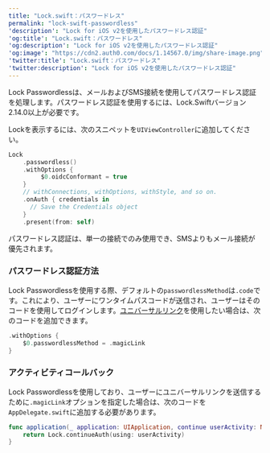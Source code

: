 ```yaml
---
title: "Lock.swift：パスワードレス"
permalink: "lock-swift-passwordless"
'description': "Lock for iOS v2を使用したパスワードレス認証"
'og:title': "Lock.swift：パスワードレス"
'og:description': "Lock for iOS v2を使用したパスワードレス認証"
'og:image': "https://cdn2.auth0.com/docs/1.14567.0/img/share-image.png"
'twitter:title': "Lock.swift：パスワードレス"
'twitter:description': "Lock for iOS v2を使用したパスワードレス認証"
---
```


Lock <Tooltip data-tooltip-id="react-containers-DefinitionTooltip-0" href="/docs/ja-jp/glossary?term=passwordless" tip="パスワードレス: 最初の要素としてパスワードに依存しない認証の形式。" cta="用語集の表示">Passwordless</Tooltip>は、メールおよびSMS接続を使用してパスワードレス認証を処理します。パスワードレス認証を使用するには、Lock.Swiftバージョン2.14.0以上が必要です。

Lockを表示するには、次のスニペットを`UIViewController`に追加してください。

```swift lines
Lock
    .passwordless()
    .withOptions {
         $0.oidcConformant = true
    }
    // withConnections, withOptions, withStyle, and so on.
    .onAuth { credentials in
      // Save the Credentials object
    }
    .present(from: self)
```

パスワードレス認証は、単一の接続でのみ使用でき、SMSよりもメール接続が優先されます。

### パスワードレス認証方法

Lock Passwordlessを使用する際、デフォルトの`passwordlessMethod`は`.code`です。これにより、ユーザーにワンタイムパスコードが送信され、ユーザーはそのコードを使用してログインします。[ユニバーサルリンク](/docs/ja-jp/get-started/applications/enable-universal-links-support-in-apple-xcode)を使用したい場合は、次のコードを追加できます。

```swift lines
.withOptions {
    $0.passwordlessMethod = .magicLink
}
```

### アクティビティコールバック

Lock Passwordlessを使用しており、ユーザーにユニバーサルリンクを送信するために`.magicLink`オプションを指定した場合は、次のコードを`AppDelegate.swift`に追加する必要があります。

```swift lines
func application(_ application: UIApplication, continue userActivity: NSUserActivity, restorationHandler: @escaping ([Any]?) -> Void) -> Bool {
    return Lock.continueAuth(using: userActivity)
}
```

